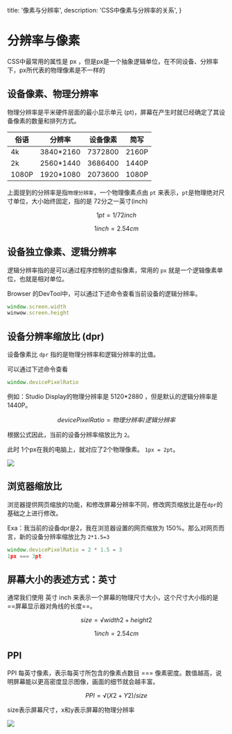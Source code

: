 
  title: '像素与分辨率',
  description: 'CSS中像素与分辨率的关系',
}

<MainContent>

  # 分辨率与像素
  CSS中最常用的属性是 px ，但是px是一个抽象逻辑单位，在不同设备、分辨率下，px所代表的物理像素是不一样的

  ## 设备像素、物理分辨率

  物理分辨率是平米硬件层面的最小显示单元 (pt)，屏幕在产生时就已经确定了其设备像素的数量和排列方式。

  | 俗语 | 分辨率 | 设备像素 | 简写 |
  | ----- | ---------- | ------- | ----- |
  | 4k | 3840\*2160 | 7372800 | 2160P |
  | 2k | 2560\*1440 | 3686400 | 1440P |
  | 1080P | 1920\*1080 | 2073600 | 1080P |

  上面提到的分辨率是指`物理分辨率`，一个物理像素点由 `pt` 来表示，`pt`是物理绝对尺寸单位，大小始终固定，指的是 72分之一英寸(inch)

  ```math
  1pt=1/72inch
  ```

  ```math
  1inch = 2.54cm
  ```

  ## 设备独立像素、逻辑分辨率

  逻辑分辨率指的是可以通过程序控制的虚拟像素，常用的 `px` 就是一个逻辑像素单位，也就是相对单位。

  Browser 的DevTool中，可以通过下述命令查看当前设备的逻辑分辨率。

  ```js
  window.screen.width
  winwow.screen.height
  ```

  ## 设备分辨率缩放比 (dpr)

  设备像素比 `dpr` 指的是物理分辨率和逻辑分辨率的比值。

  可以通过下述命令查看
  ```js
  window.devicePixelRatio
  ```

  例如：Studio Display的物理分辨率是 5120\*2880 ，但是默认的逻辑分辨率是 1440P。

  $$devicePixelRatio = 物理分辨率 / 逻辑分辨率$$

  根据公式因此，当前的设备分辨率缩放比为 `2`。

  此时 1个px在我的电脑上，就对应了2个物理像素。 `1px = 2pt`。

  ![](https://raw.githubusercontent.com/hugoiee/images/master/Studio%20Display%E5%88%86%E8%BE%A8%E7%8E%87.jpg)

  ## 浏览器缩放比

  浏览器提供网页缩放的功能，和修改屏幕分辨率不同，修改网页缩放比是在`dpr`的基础之上进行修改。

  Exa：我当前的设备dpr是2，我在浏览器设置的网页缩放为 150%。那么对网页而言，新的设备分辨率缩放比为 `2*1.5=3`

  ```js
  window.devicePixelRatio = 2 * 1.5 = 3
  1px === 3pt
  ```

  ## 屏幕大小的表述方式：英寸

  通常我们使用 英寸 inch 来表示一个屏幕的物理尺寸大小，这个尺寸大小指的是==屏幕显示器对角线的长度==。

  ```math
  size = √width2+height2
  ```

  ```math
  1inch = 2.54cm
  ```

  ## PPI

  PPI 每英寸像素，表示每英寸所包含的像素点数目 === 像素密度。数值越高，说明屏幕能以更高密度显示图像，画面的细节就会越丰富。

  ```math
  PPI=√(X2+Y2)/size
  ```

  size表示屏幕尺寸，x和y表示屏幕的物理分辨率

  ![](https://raw.githubusercontent.com/hugoiee/images/master/Studio%20Display%20PPI%E8%AE%A1%E7%AE%97.jpg)

  <Footer/>
</MainContent>